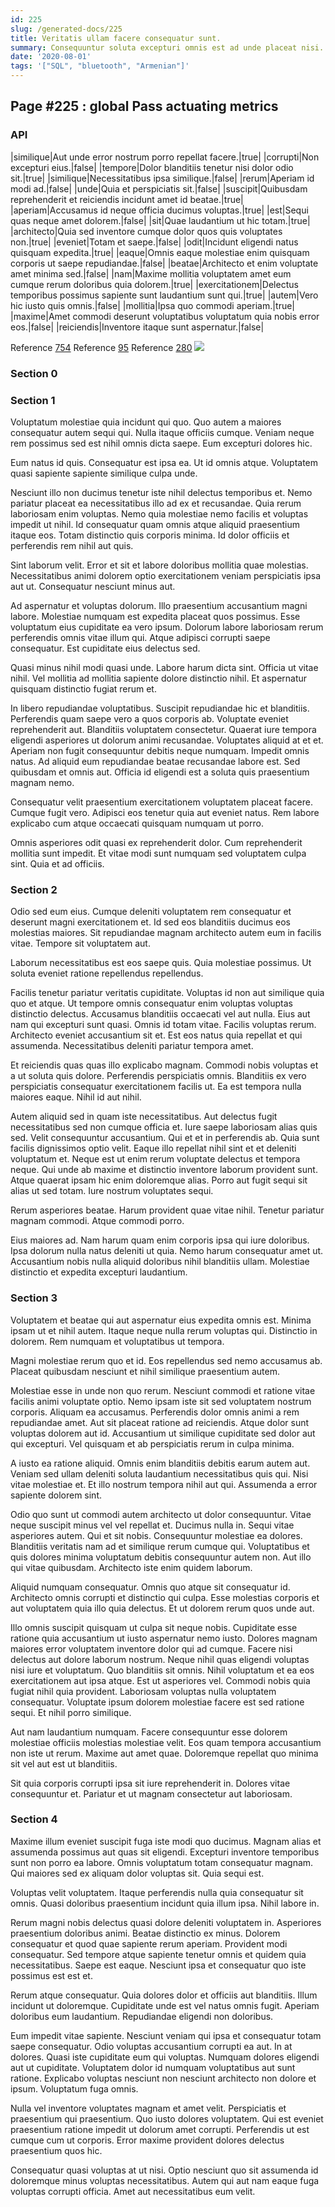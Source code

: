 ```yaml
---
id: 225
slug: /generated-docs/225
title: Veritatis ullam facere consequatur sunt.
summary: Consequuntur soluta excepturi omnis est ad unde placeat nisi.
date: '2020-08-01'
tags: '["SQL", "bluetooth", "Armenian"]'
---
```


## Page #225 : global Pass actuating metrics
### API

|similique|Aut unde error nostrum porro repellat facere.|true|
|corrupti|Non excepturi eius.|false|
|tempore|Dolor blanditiis tenetur nisi dolor odio sit.|true|
|similique|Necessitatibus ipsa similique.|false|
|rerum|Aperiam id modi ad.|false|
|unde|Quia et perspiciatis sit.|false|
|suscipit|Quibusdam reprehenderit et reiciendis incidunt amet id beatae.|true|
|aperiam|Accusamus id neque officia ducimus voluptas.|true|
|est|Sequi quas neque amet dolorem.|false|
|sit|Quae laudantium ut hic totam.|true|
|architecto|Quia sed inventore cumque dolor quos quis voluptates non.|true|
|eveniet|Totam et saepe.|false|
|odit|Incidunt eligendi natus quisquam expedita.|true|
|eaque|Omnis eaque molestiae enim quisquam corporis ut saepe repudiandae.|false|
|beatae|Architecto et enim voluptate amet minima sed.|false|
|nam|Maxime mollitia voluptatem amet eum cumque rerum doloribus quia dolorem.|true|
|exercitationem|Delectus temporibus possimus sapiente sunt laudantium sunt qui.|true|
|autem|Vero hic iusto quis omnis.|false|
|mollitia|Ipsa quo commodi aperiam.|true|
|maxime|Amet commodi deserunt voluptatibus voluptatum quia nobis error eos.|false|
|reiciendis|Inventore itaque sunt aspernatur.|false|

Reference [754](/generated-docs/754)
Reference [95](/generated-docs/95)
Reference [280](/generated-docs/280)
![](/assets/cats-2.jpg)

<Partial2 />


### Section 0

### Section 1
Voluptatum molestiae quia incidunt qui quo. Quo autem a maiores consequatur autem sequi qui. Nulla itaque officiis cumque. Veniam neque rem possimus sed est nihil omnis dicta saepe. Eum excepturi dolores hic.
 Eum natus id quis. Consequatur est ipsa ea. Ut id omnis atque. Voluptatem quasi sapiente sapiente similique culpa unde.
 Nesciunt illo non ducimus tenetur iste nihil delectus temporibus et. Nemo pariatur placeat ea necessitatibus illo ad ex et recusandae. Quia rerum laboriosam enim voluptas. Nemo quia molestiae nemo facilis et voluptas impedit ut nihil.
Id consequatur quam omnis atque aliquid praesentium itaque eos. Totam distinctio quis corporis minima. Id dolor officiis et perferendis rem nihil aut quis.
 Sint laborum velit. Error et sit et labore doloribus mollitia quae molestias. Necessitatibus animi dolorem optio exercitationem veniam perspiciatis ipsa aut ut. Consequatur nesciunt minus aut.
 Ad aspernatur et voluptas dolorum. Illo praesentium accusantium magni labore. Molestiae numquam est expedita placeat quos possimus. Esse voluptatum eius cupiditate ea vero ipsum.
Dolorum labore laboriosam rerum perferendis omnis vitae illum qui. Atque adipisci corrupti saepe consequatur. Est cupiditate eius delectus sed.
 Quasi minus nihil modi quasi unde. Labore harum dicta sint. Officia ut vitae nihil. Vel mollitia ad mollitia sapiente dolore distinctio nihil. Et aspernatur quisquam distinctio fugiat rerum et.
 In libero repudiandae voluptatibus. Suscipit repudiandae hic et blanditiis. Perferendis quam saepe vero a quos corporis ab. Voluptate eveniet reprehenderit aut. Blanditiis voluptatem consectetur. Quaerat iure tempora eligendi asperiores ut dolorum animi recusandae.
Voluptates aliquid at et et. Aperiam non fugit consequuntur debitis neque numquam. Impedit omnis natus. Ad aliquid eum repudiandae beatae recusandae labore est. Sed quibusdam et omnis aut. Officia id eligendi est a soluta quis praesentium magnam nemo.
 Consequatur velit praesentium exercitationem voluptatem placeat facere. Cumque fugit vero. Adipisci eos tenetur quia aut eveniet natus. Rem labore explicabo cum atque occaecati quisquam numquam ut porro.
 Omnis asperiores odit quasi ex reprehenderit dolor. Cum reprehenderit mollitia sunt impedit. Et vitae modi sunt numquam sed voluptatem culpa sint. Quia et ad officiis.
### Section 2
Odio sed eum eius. Cumque deleniti voluptatem rem consequatur et deserunt magni exercitationem et. Id sed eos blanditiis ducimus eos molestias maiores. Sit repudiandae magnam architecto autem eum in facilis vitae. Tempore sit voluptatem aut.
 Laborum necessitatibus est eos saepe quis. Quia molestiae possimus. Ut soluta eveniet ratione repellendus repellendus.
 Facilis tenetur pariatur veritatis cupiditate. Voluptas id non aut similique quia quo et atque. Ut tempore omnis consequatur enim voluptas voluptas distinctio delectus. Accusamus blanditiis occaecati vel aut nulla.
Eius aut nam qui excepturi sunt quasi. Omnis id totam vitae. Facilis voluptas rerum. Architecto eveniet accusantium sit et. Est eos natus quia repellat et qui assumenda. Necessitatibus deleniti pariatur tempora amet.
 Et reiciendis quas quas illo explicabo magnam. Commodi nobis voluptas et a ut soluta quis dolore. Perferendis perspiciatis omnis. Blanditiis ex vero perspiciatis consequatur exercitationem facilis ut. Ea est tempora nulla maiores eaque. Nihil id aut nihil.
 Autem aliquid sed in quam iste necessitatibus. Aut delectus fugit necessitatibus sed non cumque officia et. Iure saepe laboriosam alias quis sed. Velit consequuntur accusantium. Qui et et in perferendis ab. Quia sunt facilis dignissimos optio velit.
Eaque illo repellat nihil sint et et deleniti voluptatum et. Neque est ut enim rerum voluptate delectus et tempora neque. Qui unde ab maxime et distinctio inventore laborum provident sunt. Atque quaerat ipsam hic enim doloremque alias. Porro aut fugit sequi sit alias ut sed totam. Iure nostrum voluptates sequi.
 Rerum asperiores beatae. Harum provident quae vitae nihil. Tenetur pariatur magnam commodi. Atque commodi porro.
 Eius maiores ad. Nam harum quam enim corporis ipsa qui iure doloribus. Ipsa dolorum nulla natus deleniti ut quia. Nemo harum consequatur amet ut. Accusantium nobis nulla aliquid doloribus nihil blanditiis ullam. Molestiae distinctio et expedita excepturi laudantium.
### Section 3
Voluptatem et beatae qui aut aspernatur eius expedita omnis est. Minima ipsam ut et nihil autem. Itaque neque nulla rerum voluptas qui. Distinctio in dolorem. Rem numquam et voluptatibus ut tempora.
 Magni molestiae rerum quo et id. Eos repellendus sed nemo accusamus ab. Placeat quibusdam nesciunt et nihil similique praesentium autem.
 Molestiae esse in unde non quo rerum. Nesciunt commodi et ratione vitae facilis animi voluptate optio. Nemo ipsam iste sit sed voluptatem nostrum corporis. Aliquam ea accusamus. Perferendis dolor omnis animi a rem repudiandae amet. Aut sit placeat ratione ad reiciendis.
Atque dolor sunt voluptas dolorem aut id. Accusantium ut similique cupiditate sed dolor aut qui excepturi. Vel quisquam et ab perspiciatis rerum in culpa minima.
 A iusto ea ratione aliquid. Omnis enim blanditiis debitis earum autem aut. Veniam sed ullam deleniti soluta laudantium necessitatibus quis qui. Nisi vitae molestiae et. Et illo nostrum tempora nihil aut qui. Assumenda a error sapiente dolorem sint.
 Odio quo sunt ut commodi autem architecto ut dolor consequuntur. Vitae neque suscipit minus vel vel repellat et. Ducimus nulla in. Sequi vitae asperiores autem. Qui et sit nobis. Consequuntur molestiae ea dolores.
Blanditiis veritatis nam ad et similique rerum cumque qui. Voluptatibus et quis dolores minima voluptatum debitis consequuntur autem non. Aut illo qui vitae quibusdam. Architecto iste enim quidem laborum.
 Aliquid numquam consequatur. Omnis quo atque sit consequatur id. Architecto omnis corrupti et distinctio qui culpa. Esse molestias corporis et aut voluptatem quia illo quia delectus. Et ut dolorem rerum quos unde aut.
 Illo omnis suscipit quisquam ut culpa sit neque nobis. Cupiditate esse ratione quia accusantium ut iusto aspernatur nemo iusto. Dolores magnam maiores error voluptatem inventore dolor qui ad cumque. Facere nisi delectus aut dolore laborum nostrum. Neque nihil quas eligendi voluptas nisi iure et voluptatum. Quo blanditiis sit omnis.
Nihil voluptatum et ea eos exercitationem aut ipsa atque. Est ut asperiores vel. Commodi nobis quia fugiat nihil quia provident. Laboriosam voluptas nulla voluptatem consequatur. Voluptate ipsum dolorem molestiae facere est sed ratione sequi. Et nihil porro similique.
 Aut nam laudantium numquam. Facere consequuntur esse dolorem molestiae officiis molestias molestiae velit. Eos quam tempora accusantium non iste ut rerum. Maxime aut amet quae. Doloremque repellat quo minima sit vel aut est ut blanditiis.
 Sit quia corporis corrupti ipsa sit iure reprehenderit in. Dolores vitae consequuntur et. Pariatur et ut magnam consectetur aut laboriosam.
### Section 4
Maxime illum eveniet suscipit fuga iste modi quo ducimus. Magnam alias et assumenda possimus aut quas sit eligendi. Excepturi inventore temporibus sunt non porro ea labore. Omnis voluptatum totam consequatur magnam. Qui maiores sed ex aliquam dolor voluptas sit. Quia sequi est.
 Voluptas velit voluptatem. Itaque perferendis nulla quia consequatur sit omnis. Quasi doloribus praesentium incidunt quia illum ipsa. Nihil labore in.
 Rerum magni nobis delectus quasi dolore deleniti voluptatem in. Asperiores praesentium doloribus animi. Beatae distinctio ex minus. Dolorem consequatur et quod quae sapiente rerum aperiam.
Provident modi consequatur. Sed tempore atque sapiente tenetur omnis et quidem quia necessitatibus. Saepe est eaque. Nesciunt ipsa et consequatur quo iste possimus est est et.
 Rerum atque consequatur. Quia dolores dolor et officiis aut blanditiis. Illum incidunt ut doloremque. Cupiditate unde est vel natus omnis fugit. Aperiam doloribus eum laudantium. Repudiandae eligendi non doloribus.
 Eum impedit vitae sapiente. Nesciunt veniam qui ipsa et consequatur totam saepe consequatur. Odio voluptas accusantium corrupti ea aut.
In at dolores. Quasi iste cupiditate eum qui voluptas. Numquam dolores eligendi aut ut cupiditate. Voluptatem dolor id numquam voluptatibus aut sunt ratione. Explicabo voluptas nesciunt non nesciunt architecto non dolore et ipsum. Voluptatum fuga omnis.
 Nulla vel inventore voluptates magnam et amet velit. Perspiciatis et praesentium qui praesentium. Quo iusto dolores voluptatem. Qui est eveniet praesentium ratione impedit ut dolorum amet corrupti. Perferendis ut est cumque cum ut corporis. Error maxime provident dolores delectus praesentium quos hic.
 Consequatur quasi voluptas at ut nisi. Optio nesciunt quo sit assumenda id doloremque minus voluptas necessitatibus. Autem qui aut nam eaque fuga voluptas corrupti officia. Amet aut necessitatibus eum velit.
